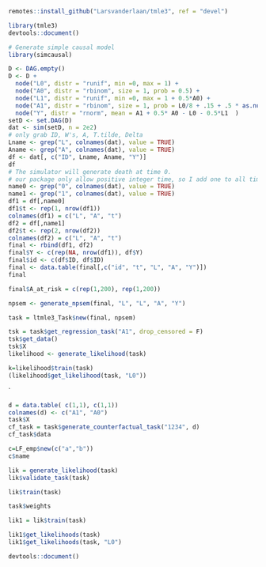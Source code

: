 
```r
remotes::install_github("Larsvanderlaan/tmle3", ref = "devel")

library(tmle3)
devtools::document()
```




```r

# Generate simple causal model
library(simcausal)

D <- DAG.empty()
D <- D +
  node("L0", distr = "runif", min =0, max = 1) +
  node("A0", distr = "rbinom", size = 1, prob = 0.5) +
  node("L1", distr = "runif", min =0, max = 1 + 0.5*A0) +
  node("A1", distr = "rbinom", size = 1, prob = L0/8 + .15 + .5 * as.numeric(A0 > .75)) +
  node("Y", distr = "rnorm", mean = A1 + 0.5* A0 - L0 - 0.5*L1  )
setD <- set.DAG(D)
dat <- sim(setD, n = 2e2)
# only grab ID, W's, A, T.tilde, Delta
Lname <- grep("L", colnames(dat), value = TRUE)
Aname <- grep("A", colnames(dat), value = TRUE)
df <- dat[, c("ID", Lname, Aname, "Y")]
df
# The simulator will generate death at time 0.
# our package only allow positive integer time, so I add one to all times
name0 <- grep("0", colnames(dat), value = TRUE)
name1 <- grep("1", colnames(dat), value = TRUE)
df1 = df[,name0]
df1$t <- rep(1, nrow(df1))
colnames(df1) = c("L", "A", "t")
df2 = df[,name1]
df2$t <- rep(2, nrow(df2))
colnames(df2) = c("L", "A", "t")
final <- rbind(df1, df2)
final$Y <- c(rep(NA, nrow(df1)), df$Y)
final$id <- c(df$ID, df$ID)
final <- data.table(final[,c("id", "t", "L", "A", "Y")])
final
```





```r
final$A_at_risk = c(rep(1,200), rep(1,200))

npsem <- generate_npsem(final, "L", "L", "A", "Y")

task = ltmle3_Task$new(final, npsem)

tsk = task$get_regression_task("A1", drop_censored = F)
tsk$get_data()
tsk$X
likelihood <- generate_likelihood(task)

```





```r
k=likelihood$train(task)
(likelihood$get_likelihood(task, "L0"))

```

`

```r
d = data.table( c(1,1), c(1,1))
colnames(d) <- c("A1", "A0")
task$X
cf_task = task$generate_counterfactual_task("1234", d)
cf_task$data
```

```r
c=LF_emp$new(c("a","b"))
c$name
```

```r

lik = generate_likelihood(task)
lik$validate_task(task)

lik$train(task)
```

```r
task$weights

```


```r
lik1 = lik$train(task)

lik1$get_likelihoods(task)
lik1$get_likelihoods(task, "L0")
```

```r

devtools::document()
```


